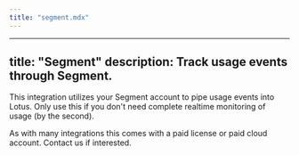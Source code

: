 ```yaml
---
title: "segment.mdx"
---
```


---
title: "Segment"
description: Track usage events through Segment.
---

This integration utilizes your Segment account to pipe usage events into Lotus. Only use this if you don't need complete realtime monitoring of usage (by the second).

As with many integrations this comes with a paid license or paid cloud account. Contact us if interested.
